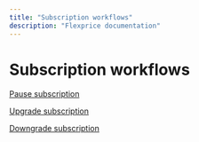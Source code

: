 ```yaml
---
title: "Subscription workflows"
description: "Flexprice documentation"
---
```


# Subscription workflows

[Pause subscription](Subscription%20workflows%201b39b3a59a68808384d5cbfc482aed0b/Pause%20subscription%201b39b3a59a6880edb0e5c2c4643f5182.md)

[Upgrade subscription](Subscription%20workflows%201b39b3a59a68808384d5cbfc482aed0b/Upgrade%20subscription%201b39b3a59a6880edb0e5c2c4643f5183.md)

[Downgrade subscription](Subscription%20workflows%201b39b3a59a68808384d5cbfc482aed0b/Downgrade%20subscription%201b39b3a59a6880edb0e5c2c4643f5184.md)